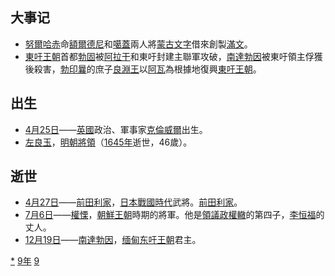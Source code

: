 {{yearTOC|1599|明'''[[万历|万历]]二十七年'''；越南莫朝'''[[乾统_(莫敬恭)|乾统]]七年'''，后黎朝'''[[光興_(越南)|光興]]二十二年'''；日本'''[[慶長|慶長]]四年'''}}
== 大事记 ==
*[[努爾哈赤|努爾哈赤]]命[[额尔德尼_(满族人物)|額爾德尼]]和[[噶蓋|噶蓋]]兩人將[[蒙古文字|蒙古文字]]借來創製[[滿文|滿文]]。
*[[東吁王朝|東吁王朝]]首都[[勃固|勃固]]被[[阿拉干|阿拉干]]和東吁封建主聯軍攻破，[[南達勃因|南達勃因]]被東吁領主俘獲後殺害，[[勃印曩|勃印曩]]的庶子[[良淵王|良淵王]]以[[阿瓦|阿瓦]]為根據地復興[[東吁王朝|東吁王朝]]。

== 出生 ==
* [[4月25日|4月25日]]——[[英国|英國]]政治、軍事家[[奥利弗·克伦威尔|克倫威爾]]出生。
* [[左良玉|左良玉]]，[[明朝|明朝]][[將領|將領]]（[[1645年|1645年]]逝世，46歲）。

== 逝世 ==
{{Wikisource year mention}}
*[[4月27日|4月27日]]——[[前田利家|前田利家]]，[[日本戰國時代|日本戰國時代]]武將。[https://web.archive.org/web/20161012200259/https://zh.wikipedia.org/wiki/%E5%89%8D%E7%94%B0%E5%88%A9%E5%AE%B6 前田利家]。
*[[7月6日|7月6日]]——[[權慄|權慄]]，[[朝鮮王朝|朝鮮王朝]]時期的將軍。他是[[領議政|領議政]][[權轍|權轍]]的第四子，[[李恒福|李恒福]]的丈人。
*[[12月19日|12月19日]]——[[南達勃因|南達勃因]]，[[缅甸|缅甸]][[东吁王朝|东吁王朝]]君主。

[[Category:1599年|*]]
[[Category:1590年代|9年]]
[[Category:16世纪各年|9]]